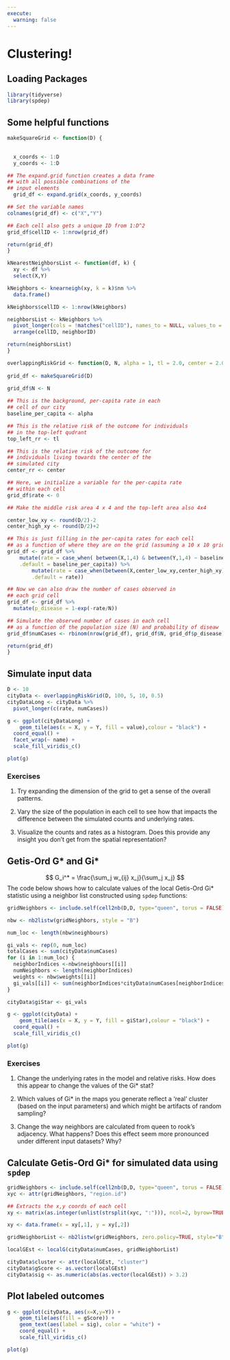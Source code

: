 ```yaml
---
execute:
  warning: false
---
```


# Clustering!
 
## Loading Packages

```r
library(tidyverse)
library(spdep)
```

## Some helpful functions
```r
makeSquareGrid <- function(D) {
  

  x_coords <- 1:D
  y_coords <- 1:D

## The expand.grid function creates a data frame
## with all possible combinations of the 
## input elements
  grid_df <- expand.grid(x_coords, y_coords)

## Set the variable names
colnames(grid_df) <- c("X","Y")

## Each cell also gets a unique ID from 1:D^2
grid_df$cellID <- 1:nrow(grid_df)

return(grid_df)
}

```



```r
kNearestNeighborsList <- function(df, k) {
  xy <- df %>% 
  select(X,Y)

kNeighbors <- knearneigh(xy, k = k)$nn %>%
  data.frame()

kNeighbors$cellID <- 1:nrow(kNeighbors)

neighborsList <- kNeighbors %>% 
  pivot_longer(cols = !matches("cellID"), names_to = NULL, values_to = "neighborID") %>%
  arrange(cellID, neighborID)

return(neighborsList)
}

overlappingRiskGrid <- function(D, N, alpha = 1, tl = 2.0, center = 2.0) {
  
grid_df <- makeSquareGrid(D)

grid_df$N <- N
  
## This is the background, per-capita rate in each 
## cell of our city
baseline_per_capita <- alpha

## This is the relative risk of the outcome for individuals
## in the top-left qudrant
top_left_rr <- tl

## This is the relative risk of the outcome for 
## individuals living towards the center of the
## simulated city
center_rr <- center

## Here, we initialize a variable for the per-capita rate
## within each cell
grid_df$rate <- 0

## Make the middle risk area 4 x 4 and the top-left area also 4x4

center_low_xy <- round(D/2)-2
center_high_xy <- round(D/2)+2

## This is just filling in the per-capita rates for each cell
## as a function of where they are on the grid (assuming a 10 x 10 grid)
grid_df <- grid_df %>%
    mutate(rate = case_when( between(X,1,4) & between(Y,1,4) ~ baseline_per_capita*top_left_rr,
    .default = baseline_per_capita)) %>%
        mutate(rate = case_when(between(X,center_low_xy,center_high_xy)&between(Y,center_low_xy,center_high_xy) ~ rate*center_rr,
        .default = rate))

## Now we can also draw the number of cases observed in 
## each grid cell
grid_df <- grid_df %>%
  mutate(p_disease = 1-exp(-rate/N))

## Simulate the observed number of cases in each cell
## as a function of the population size (N) and probability of diseaw
grid_df$numCases <- rbinom(nrow(grid_df), grid_df$N, grid_df$p_disease)

return(grid_df)
}


```

## Simulate input data

```r
D <- 10
cityData <- overlappingRiskGrid(D, 100, 5, 10, 0.5)
cityDataLong <- cityData %>% 
  pivot_longer(c(rate, numCases))

g <- ggplot(cityDataLong) + 
    geom_tile(aes(x = X, y = Y, fill = value),colour = "black") + 
  coord_equal() +
  facet_wrap(~ name) +
  scale_fill_viridis_c()

plot(g)

```

### Exercises

1. Try expanding the dimension of the grid to get a sense of the overall patterns.

2. Vary the size of the population in each cell to see how that impacts the difference between the simulated counts and underlying rates.

3. Visualize the counts and rates as a histogram. Does this provide any insight you don't get from the spatial representation?

## Getis-Ord G* and Gi*



$$
G_i^* = \frac{\sum_j w_{ij} x_j}{\sum_j x_j}
$$
The code below shows how to calculate values of the local Getis-Ord Gi* statistic using a neighbor list constructed using `spdep` functions:

```r
gridNeighbors <- include.self(cell2nb(D,D, type="queen", torus = FALSE))

nbw <- nb2listw(gridNeighbors, style = "B")

num_loc <- length(nbw$neighbours)

gi_vals <- rep(0, num_loc)
totalCases <- sum(cityData$numCases)
for (i in 1:num_loc) {
  neighborIndices <-nbw$neighbours[[i]]
  numNeighbors <- length(neighborIndices)
  weights <- nbw$weights[[i]]
  gi_vals[[i]] <- sum(neighborIndices*cityData$numCases[neighborIndices]*weights)/totalCases
}

cityData$giStar <- gi_vals

g <- ggplot(cityData) + 
    geom_tile(aes(x = X, y = Y, fill = giStar),colour = "black") + 
  coord_equal() +
  scale_fill_viridis_c()

plot(g)
```

### Exercises

1. Change the underlying rates in the model and relative risks. How does this appear to change the values of the Gi* stat?

2. Which values of Gi* in the maps you generate reflect a 'real' cluster (based on the input parameters) and which might be artifacts of random sampling? 

3. Change the way neighbors are calculated from queen to rook's adjacency. What happens? Does this effect seem more pronounced under different input datasets? Why?

## Calculate Getis-Ord Gi* for simulated data using `spdep`

```r
gridNeighbors <- include.self(cell2nb(D,D, type="queen", torus = FALSE))
xyc <- attr(gridNeighbors, "region.id")

## Extracts the x,y coords of each cell
xy <- matrix(as.integer(unlist(strsplit(xyc, ":"))), ncol=2, byrow=TRUE) 

xy <- data.frame(x = xy[,1], y = xy[,2])

gridNeighborList <- nb2listw(gridNeighbors, zero.policy=TRUE, style="B")

localGEst <- localG(cityData$numCases, gridNeighborList)

cityData$cluster <- attr(localGEst, "cluster")
cityData$gScore <- as.vector(localGEst) 
cityData$sig <- as.numeric(abs(as.vector(localGEst)) > 3.2)
```

## Plot labeled outcomes

```r
g <- ggplot(cityData, aes(x=X,y=Y)) +
    geom_tile(aes(fill = gScore)) +
    geom_text(aes(label = sig), color = "white") + 
    coord_equal() +
    scale_fill_viridis_c()

plot(g)
```


